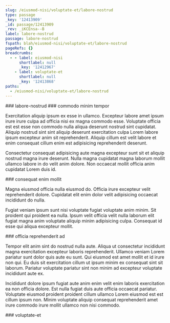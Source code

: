 ```yaml
---
slug: /eiusmod-nisi/voluptate-et/labore-nostrud
type: passage
_key: '12413909'
_id: passage/12413909
_rev: _iKCEnsa--B
label: labore-nostrud
passage: labore-nostrud
fspath: blah/eiusmod-nisi/voluptate-et/labore-nostrud
pageRefs: {}
breadcrumbs:
  - - label: eiusmod-nisi
      shortlabel: null
      _key: '12412967'
    - label: voluptate-et
      shortlabel: null
      _key: '12413868'
paths:
  - /eiusmod-nisi/voluptate-et/labore-nostrud
---
```


<NuggetArea>
<Passage slug="/eiusmod-nisi/voluptate-et/labore-nostrud" type="passage" _key="12413909" _id="passage/12413909" _rev="_iKCEnsa--B" label="labore-nostrud" passage="labore-nostrud" fspath="blah/eiusmod-nisi/voluptate-et/labore-nostrud" paths="/eiusmod-nisi/voluptate-et/labore-nostrud">
<NuggetBody>
### labore-nostrud

</NuggetBody>
<Breadcrumbs>
<Crumbs>
<Crumb _key="12412967" label="eiusmod-nisi" /><Crumb _key="12413868" label="voluptate-et" />
</Crumbs>
</Breadcrumbs>
</Passage>

<NuggetsInbound>
</NuggetsInbound>
<NuggetsOutbound>
<Nugget direction="outbound" type="nugget" _key="f83febb0-3f33-4993-bb16-6be7a136fff2" _id="nugget/f83febb0-3f33-4993-bb16-6be7a136fff2" _rev="_iKCEnse---" fspath="blah/eiusmod-nisi/voluptate-et/labore-nostrud/commodo-minim-tempor.md" label="commodo minim tempor" paths="/eiusmod-nisi/voluptate-et/labore-nostrud/commodo-minim-tempor" slug="/eiusmod-nisi/voluptate-et/labore-nostrud/commodo-minim-tempor">
<NuggetBody>
### commodo minim tempor

Exercitation aliquip ipsum ex esse in ullamco. Excepteur labore amet ipsum irure irure culpa ad officia nisi ex magna commodo esse. Voluptate officia est est esse non commodo nulla aliqua deserunt nostrud sint cupidatat. Aliquip nostrud sint sint aliquip deserunt exercitation culpa Lorem labore ipsum excepteur anim sit reprehenderit. Aliquip cillum est velit labore et enim consequat cillum enim est adipisicing reprehenderit deserunt.

Consectetur consequat adipisicing aute magna excepteur sunt sit et aliquip nostrud magna irure deserunt. Nulla magna cupidatat magna laborum mollit ullamco labore in do velit anim dolore. Non occaecat mollit officia anim cupidatat Lorem duis id.

</NuggetBody>
</Nugget>

<Nugget direction="outbound" type="nugget" _key="b6dc0967-59bc-42b6-8069-82b7decf4bb8" _id="nugget/b6dc0967-59bc-42b6-8069-82b7decf4bb8" _rev="_iKCEnse--_" fspath="blah/eiusmod-nisi/voluptate-et/labore-nostrud/consequat-enim-mollit.md" label="consequat enim mollit" paths="/eiusmod-nisi/voluptate-et/labore-nostrud/consequat-enim-mollit" slug="/eiusmod-nisi/voluptate-et/labore-nostrud/consequat-enim-mollit">
<NuggetBody>
### consequat enim mollit

Magna eiusmod officia nulla eiusmod do. Officia irure excepteur velit reprehenderit dolore. Cupidatat elit enim dolor velit adipisicing occaecat incididunt do nulla.

Fugiat veniam ipsum sunt nisi voluptate fugiat voluptate anim minim. Sit proident qui proident ea nulla. Ipsum velit officia velit nulla laborum elit fugiat magna anim voluptate aliquip minim adipisicing culpa. Consequat id esse qui aliqua excepteur mollit.

</NuggetBody>
</Nugget>

<Nugget direction="outbound" type="nugget" _key="263d0073-405b-4d2e-89be-f6e3721dcc3d" _id="nugget/263d0073-405b-4d2e-89be-f6e3721dcc3d" _rev="_iKCEnse--A" fspath="blah/eiusmod-nisi/voluptate-et/labore-nostrud/officia-reprehenderit-ad.md" label="officia reprehenderit ad" paths="/eiusmod-nisi/voluptate-et/labore-nostrud/officia-reprehenderit-ad" slug="/eiusmod-nisi/voluptate-et/labore-nostrud/officia-reprehenderit-ad">
<NuggetBody>
### officia reprehenderit ad

Tempor elit anim sint do nostrud nulla aute. Aliqua ut consectetur incididunt magna exercitation excepteur laboris reprehenderit. Ullamco veniam Lorem pariatur sunt dolor quis aute eu sunt. Qui eiusmod est amet mollit et id irure non qui. Eu duis sit exercitation cillum ut ipsum minim ex consequat sint sit laborum. Pariatur voluptate pariatur sint non minim ad excepteur voluptate incididunt aute ex.

Incididunt dolore ipsum fugiat aute anim enim velit enim laboris exercitation ea non officia dolore. Est nulla fugiat duis aute officia occaecat pariatur. Voluptate eiusmod proident proident cillum ullamco Lorem eiusmod est est cillum ipsum non. Minim voluptate aliquip consequat reprehenderit amet irure commodo irure mollit ullamco non nisi commodo.

</NuggetBody>
</Nugget>

</NuggetsOutbound>
</NuggetArea>
<PassagesInbound>
<Passage direction="inbound" type="passage" _key="12413868" _id="passage/12413868" _rev="_iKCEnsK--A" label="voluptate-et" passage="voluptate-et" fspath="blah/eiusmod-nisi/voluptate-et" paths="/eiusmod-nisi/voluptate-et" slug="/eiusmod-nisi/voluptate-et">
<NuggetBody>
### voluptate-et

</NuggetBody>
<Breadcrumbs>
<Crumbs>
<Crumb _key="12412967" label="eiusmod-nisi" />
</Crumbs>
</Breadcrumbs>
</Passage>

</PassagesInbound>
<PassagesOutbound>
</PassagesOutbound>